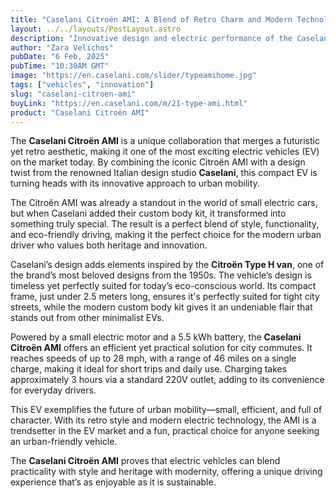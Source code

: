```yaml
---
title: "Caselani Citroën AMI: A Blend of Retro Charm and Modern Technology"
layout: ../../layouts/PostLayout.astro
description: "Innovative design and electric performance of the Caselani Citroën AMI."
author: "Zara Velichos"
pubDate: "6 Feb, 2025"
pubTime: "10:30AM GMT"
image: "https://en.caselani.com/slider/typeamihome.jpg"
tags: ["vehicles", "innovation"]
slug: "caselani-citroen-ami"
buyLink: "https://en.caselani.com/m/21-type-ami.html"
product: "Caselani Citroën AMI"
---
```


The **Caselani Citroën AMI** is a unique collaboration that merges a futuristic yet retro aesthetic, making it one of the most exciting electric vehicles (EV) on the market today. By combining the iconic Citroën AMI with a design twist from the renowned Italian design studio **Caselani**, this compact EV is turning heads with its innovative approach to urban mobility.

The Citroën AMI was already a standout in the world of small electric cars, but when Caselani added their custom body kit, it transformed into something truly special. The result is a perfect blend of style, functionality, and eco-friendly driving, making it the perfect choice for the modern urban driver who values both heritage and innovation.

Caselani’s design adds elements inspired by the **Citroën Type H van**, one of the brand’s most beloved designs from the 1950s. The vehicle’s design is timeless yet perfectly suited for today’s eco-conscious world. Its compact frame, just under 2.5 meters long, ensures it's perfectly suited for tight city streets, while the modern custom body kit gives it an undeniable flair that stands out from other minimalist EVs.

Powered by a small electric motor and a 5.5 kWh battery, the **Caselani Citroën AMI** offers an efficient yet practical solution for city commutes. It reaches speeds of up to 28 mph, with a range of 46 miles on a single charge, making it ideal for short trips and daily use. Charging takes approximately 3 hours via a standard 220V outlet, adding to its convenience for everyday drivers.

This EV exemplifies the future of urban mobility—small, efficient, and full of character. With its retro style and modern electric technology, the AMI is a trendsetter in the EV market and a fun, practical choice for anyone seeking an urban-friendly vehicle.

The **Caselani Citroën AMI** proves that electric vehicles can blend practicality with style and heritage with modernity, offering a unique driving experience that’s as enjoyable as it is sustainable.
